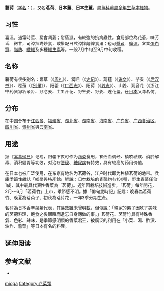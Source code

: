 {{Speciesbox
| image = Mioga.jpg
| image_width = 240px
| image_caption = 茗荷 
| genus = Zingiber
| species = mioga
| authority = ([[Thunb.|Thunb.]]) [[Roscoe|Roscoe]], 1807
}}

'''蘘荷'''（[[学名|学名]]：{{lang|la|''Zingiber mioga''}}），又名'''茗荷'''、'''日本薑'''、'''日本生薑'''，屬[[薑科|薑科]][[薑屬|薑屬]][[多年生草本植物|多年生草本植物]]。

==习性==
喜溫，遇霜時莖、葉會凋萎；耐蔭濕，有較強的抗病蟲性。食用部位為花蕾，味芳香、微甘，可涼拌或炒食，或搭配日式涼拌麵線食用；也可[[醬藏|醬藏]]、[[鹽漬|鹽漬]]，富含[[蛋白質|蛋白質]]、[[脂肪|脂肪]]、[[纖維|纖維]]及多種[[維生素|維生素]]等。一般7月中旬至9月中旬收穫。

==名称==
蘘荷有很多别名：嘉草（《[[周礼|周礼]]》）、猼且（《[[史记|史记]]》）、蒚蒩（《[[说文|说文]]》）、芋渠（《[[后汉书|后汉书]]》）、覆葅（《[[别录|别录]]》）、阳藿（《[[广西志|广西志]]》）、阳荷（《[[黔志|黔志]]》）、山姜、观音花（《浙江中药资源名录》）、野老姜、土里开花、野生姜、野姜、莲花薑，在[[日本|日本]]又称茗荷。

==分布==
在中国分布于[[江西省|江西省]]、[[福建省|福建省]]、[[湖北省|湖北省]]、[[湖南省|湖南省]]、[[海南省|海南省]]、[[广东省|广东省]]、[[广西自治区|广西自治区]]、[[四川省|四川省]]、[[贵州省|贵州省]]與[[云南省|云南省]]。

==用途==
据《[[本草纲目|本草纲目]]》记载，阳藿不仅可作为[[蔬菜|蔬菜]]食用，有活血调经、镇咳祛痰、消肿解毒、消积健胃等功效，对治疗[[便秘|便秘]]、[[糖尿病|糖尿病]]有特效，具有较高的药用价值。

在日本也被广泛使用，在东京有地名为茗荷谷，江户时代即为种植茗荷的地带。兵庫季節性雜誌「鄉里與特產館」解說：日本栽培的青菜約有130種，野生青菜僅佔1成，其中最具代表性香菜為「茗荷」。近年因栽培技術進步，「茗荷」每年開花，2月～6月「茗荷竹」上市，季節感不明。據「俳句歲時記」記載：晚春為茗荷竹、晚夏為茗荷子、初秋為茗荷花，一年3季分期生產。

茗荷為日本香辛菜類代表，其藥效雖未曾明載，但傳說：「釋家的弟子因吃了美味的茗荷料理，飽食之後睏眠而遺忘自身應做的事。」茗荷花、茗荷竹具有特殊香氣、色彩、辣味，是季節感明顯的香菜君王，被廣泛的利用在「小菜、湯、酢漬、油炸、醬菜」等日本有名的料理。

== 延伸阅读 ==
{{Wikisource further reading}}

== 参考文献 ==
* {{CPNI| zh=蘘荷 | id=023-07560 | binomial=Zingiber mioga | authority=(Thunb.) Rosc. | var= | accessdate=2013-01-18}}
{{Taxonbar|from=Q1196818}}

[[Category:薑屬|mioga]]
[[Category:花菜類|Category:花菜類]]


{{藥用植物小作品}}